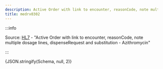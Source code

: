```yaml
---
description: Active Order with link to encounter, reasonCode, note multiple dosage lines, dispenseRequest and substitution - Azithromycin
title: medrx0302
---
```



:::info

Source: [HL7](https://www.hl7.org/fhir/medicationrequest0302.html) - "Active Order with link to encounter, reasonCode, note multiple dosage lines, dispenseRequest and substitution - Azithromycin"

:::

<Tabs>
  <TabItem value="text" label="Human readable text" default>
    <MultipleDosagesToText dosages={Schema} config={{}} />
  </TabItem>
  <TabItem value="json" label="Dosage">
    <CodeBlock language="json">{JSON.stringify(Schema, null, 2)}</CodeBlock>
  </TabItem>
</Tabs>

